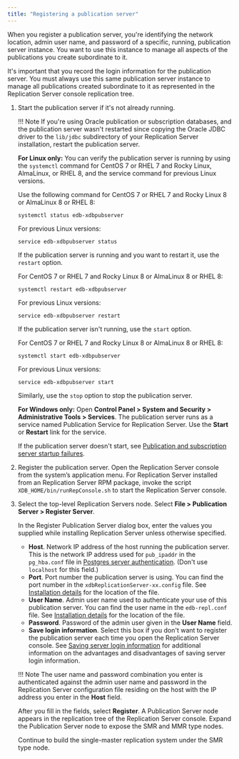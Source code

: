 ```yaml
---
title: "Registering a publication server"
---
```


<div id="registering_publication_server" class="registered_link"></div>

When you register a publication server, you're identifying the network location, admin user name, and password of a specific, running, publication server instance. You want to use this instance to manage all aspects of the publications you create subordinate to it.

It's important that you record the login information for the publication server. You must always use this same publication server instance to manage all publications created subordinate to it as represented in the Replication Server console replication tree.

1. Start the publication server if it's not already running.

   !!! Note
       If you're using Oracle publication or subscription databases, and the publication server wasn't restarted since copying the Oracle JDBC driver to the `lib/jdbc` subdirectory of your Replication Server installation, restart the publication server.

   **For Linux only:** You can verify the publication server is running by using the `systemctl` command for CentOS 7 or RHEL 7 and Rocky Linux, AlmaLinux, or RHEL 8, and the service command for previous Linux versions.

   Use the following command for CentOS 7 or RHEL 7 and Rocky Linux 8 or AlmaLinux 8 or RHEL 8:

   ```shell
   systemctl status edb-xdbpubserver
   ```

   For previous Linux versions:

   ```shell
   service edb-xdbpubserver status
   ```

   If the publication server is running and you want to restart it, use the `restart` option.

   For CentOS 7 or RHEL 7 and Rocky Linux 8 or AlmaLinux 8 or RHEL 8:

   ```shell
   systemctl restart edb-xdbpubserver
   ```

   For previous Linux versions:

   ```shell
   service edb-xdbpubserver restart
   ```

   If the publication server isn't running, use the `start` option.

   For CentOS 7 or RHEL 7 and Rocky Linux 8 or AlmaLinux 8 or RHEL 8:

   ```shell
   systemctl start edb-xdbpubserver
   ```

   For previous Linux versions:

   ```shell
   service edb-xdbpubserver start
   ```

   Similarly, use the `stop` option to stop the publication server.

   **For Windows only:** Open **Control Panel > System and Security > Administrative Tools > Services**. The publication server runs as a service named Publication Service for Replication Server. Use the **Start** or **Restart** link for the service.

   If the publication server doesn't start, see [Publication and subscription server startup failures](../../10_appendix/02_resolving_problems/02_where_to_look_for_errors/#pub_and_sub_startup_failures).

1. Register the publication server. Open the Replication Server console from the system’s application menu. For Replication Server installed from an Replication Server RPM package, invoke the script `XDB_HOME/bin/runRepConsole.sh` to start the Replication Server console.

1. Select the top-level Replication Servers node. Select **File > Publication Server > Register Server**. 

   In the Register Publication Server dialog box, enter the values you supplied while installing Replication Server unless otherwise specified.

   -   **Host**. Network IP address of the host running the publication server. This is the network IP address used for `pub_ipaddr` in the `pg_hba.conf` file in [Postgres server authentication](../01_prerequisites/06_verifying_host_accessibility/#postgres_server_auth). (Don't use `localhost` for this field.)
   -   **Port**. Port number the publication server is using. You can find the port number in the `xdbReplicationServer-xx.config` file. See [Installation details](/eprs/7/installing/installation_details) for the location of the file.
   -   **User Name**. Admin user name used to authenticate your use of this publication server. You can find the user name in the `edb-repl.conf` file. See [Installation details](/eprs/7/installing/installation_details) for the location of the file.
   -   **Password**. Password of the admin user given in the **User Name** field.
   -   **Save login information**. Select this box if you don't want to register the publication server each time you open the Replication Server console. See [Saving server login information](../../04_intro_xdb_console/#saving_server_login_info) for additional information on the advantages and disadvantages of saving server login information.

   !!! Note
       The user name and password combination you enter is authenticated against the admin user name and password in the Replication Server configuration file residing on the host with the IP address you enter in the **Host** field.

   After you fill in the fields, select **Register**. A Publication Server node appears in the replication tree of the Replication Server console. Expand the Publication Server node to expose the SMR and MMR type nodes.

   Continue to build the single-master replication system under the SMR type node.
